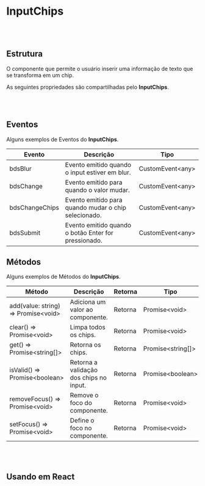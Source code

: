 
# InputChips

<br></br>

## Estrutura

O componente que permite o usuário inserir uma informação de texto que se transforma em um chip.

<Canvas of={InputChipsStories.Properties}></Canvas>

<Meta isTemplate />

As seguintes propriedades são compartilhadas pelo **InputChips**.

<Controls />

<br></br>

## Eventos

Alguns exemplos de Eventos do **InputChips**.
<table>
  <thead>
    <tr>
      <th>Evento</th>
      <th>Descrição</th>
      <th>Tipo</th>
    </tr>
  </thead>
  <tbody>
    <tr>
      <td>bdsBlur</td>
      <td>Evento emitido quando o input estiver em blur.</td>
      <td>CustomEvent&lt;any&gt;</td>
    </tr>
    <tr>
      <td>bdsChange</td>
      <td>Evento emitido para quando o valor mudar.</td>
      <td>CustomEvent&lt;any&gt;</td>
    </tr>
    <tr>
      <td>bdsChangeChips</td>
      <td>Evento emitido para quando mudar o chip selecionado.</td>
      <td>CustomEvent&lt;any&gt;</td>
    </tr>
    <tr>
      <td>bdsSubmit</td>
      <td>Evento emitido quando o botão Enter for pressionado.</td>
      <td>CustomEvent&lt;any&gt;</td>
    </tr>
  </tbody>
</table>

<Source of={InputChipsStories.Events} />


## Métodos

Alguns exemplos de Métodos do **InputChips**.
<table>
  <thead>
    <tr>
      <th>Método</th>
      <th>Descrição</th>
      <th>Retorna</th>
      <th>Tipo</th>
    </tr>
  </thead>
  <tbody>
    <tr>
      <td>add(value: string) =&gt; Promise&lt;void&gt;</td>
      <td>Adiciona um valor ao componente.</td>
      <td>Retorna</td>
      <td>Promise&lt;void&gt;</td>
    </tr>
    <tr>
      <td>clear() =&gt; Promise&lt;void&gt;</td>
      <td>Limpa todos os chips.</td>
      <td>Retorna</td>
      <td>Promise&lt;void&gt;</td>
    </tr>
    <tr>
      <td>get() =&gt; Promise&lt;string[]&gt;</td>
      <td>Retorna os chips.</td>
      <td>Retorna</td>
      <td>Promise&lt;string[]&gt;</td>
    </tr>
    <tr>
      <td>isValid() =&gt; Promise&lt;boolean&gt;</td>
      <td>Retorna a validação dos chips no input.</td>
      <td>Retorna</td>
      <td>Promise&lt;boolean&gt;</td>
    </tr>
    <tr>
      <td>removeFocus() =&gt; Promise&lt;void&gt;</td>
      <td>Remove o foco do componente.</td>
      <td>Retorna</td>
      <td>Promise&lt;void&gt;</td>
    </tr>
    <tr>
      <td>setFocus() =&gt; Promise&lt;void&gt;</td>
      <td>Define o foco no componente.</td>
      <td>Retorna</td>
      <td>Promise&lt;void&gt;</td>
    </tr>
  </tbody>
</table>
<Source of={InputChipsStories.Methods} />

<br></br>

## Usando em React

<Source of={InputChipsStories.FrameworkReact} />
